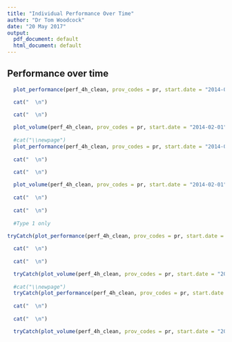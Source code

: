 ```yaml
---
title: "Individual Performance Over Time"
author: "Dr Tom Woodcock"
date: "20 May 2017"
output:
  pdf_document: default
  html_document: default
---
```

\newpage
## Performance over time

```r
  
  plot_performance(perf_4h_clean, prov_codes = pr, start.date = "2014-02-01",end.date = "2017-05-01", brk.date = "2016-02-01", all_provs = all_provs)

  cat("  \n")
  
  cat("  \n")

  plot_volume(perf_4h_clean, prov_codes = pr, start.date = "2014-02-01",end.date = "2017-05-01", brk.date = "2016-02-01", all_provs = all_provs)
  
  #cat("\\newpage")
  plot_performance(perf_4h_clean, prov_codes = pr, start.date = "2014-02-01",end.date = "2017-05-01", brk.date = "2016-02-01", adm_only = TRUE, max_lower_y_scale = 40, all_provs = all_provs)
  
  cat("  \n")
  
  cat("  \n")

  plot_volume(perf_4h_clean, prov_codes = pr, start.date = "2014-02-01",end.date = "2017-05-01", brk.date = "2016-02-01", adm_only = TRUE, min_upper_y_scale = 750, all_provs = all_provs)
  
  cat("  \n")
  
  cat("  \n")
  
  #Type 1 only
  
tryCatch(plot_performance(perf_4h_clean, prov_codes = pr, start.date = "2014-02-01",end.date = "2017-05-01", brk.date = "2016-02-01", all_provs = all_provs, dept_types = c('1')), error=function(e) NULL)

  cat("  \n")
  
  cat("  \n")

  tryCatch(plot_volume(perf_4h_clean, prov_codes = pr, start.date = "2014-02-01",end.date = "2017-05-01", brk.date = "2016-02-01", all_provs = all_provs, dept_types = c('1')), error=function(e) NULL)
  
  #cat("\\newpage")
  tryCatch(plot_performance(perf_4h_clean, prov_codes = pr, start.date = "2014-02-01",end.date = "2017-05-01", brk.date = "2016-02-01", adm_only = TRUE, max_lower_y_scale = 40, all_provs = all_provs, dept_types = c('1')), error=function(e) NULL)
  
  cat("  \n")
  
  cat("  \n")

  tryCatch(plot_volume(perf_4h_clean, prov_codes = pr, start.date = "2014-02-01",end.date = "2017-05-01", brk.date = "2016-02-01", adm_only = TRUE, min_upper_y_scale = 750, all_provs = all_provs, dept_types = c('1')), error=function(e) NULL)
  
```